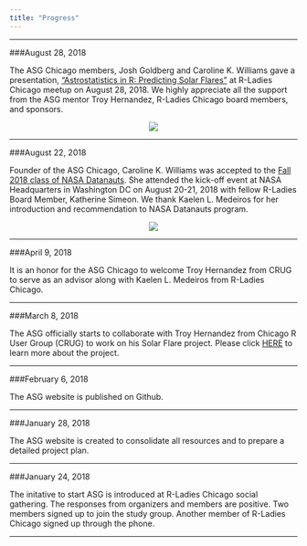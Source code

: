 ```yaml
---
title: "Progress"
---
```


***

###August 28, 2018

The ASG Chicago members, Josh Goldberg and Caroline K. Williams gave a presentation, ["Astrostatistics in R: Predicting Solar Flares"](https://www.meetup.com/rladies-chicago/events/253881898/) at R-Ladies Chicago meetup on August 28, 2018. We highly appreciate all the support from the ASG mentor Troy Hernandez, R-Ladies Chicago board members, and sponsors.  
<p>
<center><img src="image/SolarFlare1.jpg"></center>

***

###August 22, 2018

Founder of the ASG Chicago, Caroline K. Williams was accepted to the [Fall 2018 class of NASA Datanauts](https://open.nasa.gov/blog/welcome-fall-2018-class-nasa-datanauts/). She attended the kick-off event at NASA Headquarters in Washington DC on August 20-21, 2018 with fellow R-Ladies Board Member, Katherine Simeon. We thank Kaelen L. Medeiros for her introduction and recommendation to NASA Datanauts program.
<p>
<center><img src="image/datanauts1.jpg"></center>

***

###April 9, 2018

It is an honor for the ASG Chicago to welcome Troy Hernandez from CRUG to serve as an advisor along with Kaelen L. Medeiros from R-Ladies Chicago. 

***

###March 8, 2018

The ASG officially starts to collaborate with Troy Hernandez from Chicago R User Group (CRUG) to work on his Solar Flare project. Please click [HERE](https://github.com/Chicago-R-User-Group/2017-n5-Meetup-SolarFlares) to learn more about the project.

***

###February 6, 2018

The ASG website is published on Github.

***

###January 28, 2018

The ASG website is created to consolidate all resources and to prepare a detailed project plan. 

***

###January 24, 2018

The initative to start ASG is introduced at R-Ladies Chicago social gathering. The responses from organizers and members are positive. Two members signed up to join the study group. Another member of R-Ladies Chicago signed up through the phone.

***
